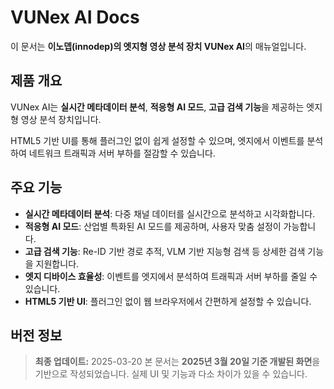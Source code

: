 # VUNex AI Docs

이 문서는 **이노뎁(innodep)의 엣지형 영상 분석 장치 VUNex AI**의 매뉴얼입니다.

## 제품 개요
VUNex AI는 **실시간 메타데이터 분석**, **적응형 AI 모드**, **고급 검색 기능**을 제공하는 엣지형 영상 분석 장치입니다. 

HTML5 기반 UI를 통해 플러그인 없이 쉽게 설정할 수 있으며, 엣지에서 이벤트를 분석하여 네트워크 트래픽과 서버 부하를 절감할 수 있습니다.

## 주요 기능
- **실시간 메타데이터 분석**: 다중 채널 데이터를 실시간으로 분석하고 시각화합니다.
- **적응형 AI 모드**: 산업별 특화된 AI 모드를 제공하며, 사용자 맞춤 설정이 가능합니다.
- **고급 검색 기능**: Re-ID 기반 경로 추적, VLM 기반 지능형 검색 등 상세한 검색 기능을 지원합니다.
- **엣지 디바이스 효율성**: 이벤트를 엣지에서 분석하여 트래픽과 서버 부하를 줄일 수 있습니다.
- **HTML5 기반 UI**: 플러그인 없이 웹 브라우저에서 간편하게 설정할 수 있습니다.

## 버전 정보
> **최종 업데이트:** 2025-03-20 
본 문서는 **2025년 3월 20일 기준 개발된 화면**을 기반으로 작성되었습니다. 
실제 UI 및 기능과 다소 차이가 있을 수 있습니다.
